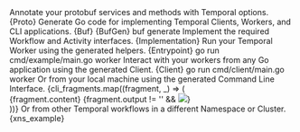 


<Tabs>
  <TabItem value="annotate" label="Annotate">
    Annotate your protobuf services and methods with Temporal options.
    <CodeBlock language="protobuf" title="proto/example/v1/example.proto">{Proto}</CodeBlock>
  </TabItem>
  <TabItem value="generate" label="Generate">
    Generate Go code for implementing Temporal Clients, Workers, and CLI applications.
    <CodeBlock language="yaml" title="buf.yaml">{Buf}</CodeBlock>
    <CodeBlock language="yaml" title="buf.gen.yaml">{BufGen}</CodeBlock>
    <CodeBlock language="sh">buf generate</CodeBlock>
  </TabItem>
  <TabItem value="implement" label="Implement">
    Implement the required Workflow and Activity interfaces.
    <CodeBlock language="go" title="example.go">{Implementation}</CodeBlock>
  </TabItem>
  <TabItem value="run" label="Run">
    Run your Temporal Worker using the generated helpers.
    <CodeBlock language="go" title="cmd/example/main.go">{Entrypoint}</CodeBlock>
    <CodeBlock language="sh">go run cmd/example/main.go worker</CodeBlock>
  </TabItem>
  <TabItem value="client" label="Client">
    Interact with your workers from any Go application using the generated Client.
    <CodeBlock language="go" title="cmd/client/main.go">{Client}</CodeBlock>
    <CodeBlock language="sh">go run cmd/client/main.go worker</CodeBlock>
  </TabItem>
  <TabItem value="cli" label="CLI">
    Or from your local machine using the generated Command Line Interface.
    {cli_fragments.map((fragment, _) => (
        <section>
            <CodeBlock language={fragment.language} title={fragment.title}>{fragment.content}</CodeBlock>
            {fragment.output != '' && <img style={{"margin-bottom":"20px"}} src={fragment.output} />}
        </section>
    ))}
  </TabItem>
  <TabItem value="xns" label="XNS">
    Or from other Temporal workflows in a different Namespace or Cluster.
    <CodeBlock language="go" title="xns.go">{xns_example}</CodeBlock>
  </TabItem>
</Tabs>

